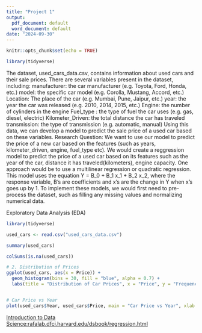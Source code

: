 ```yaml
---
title: "Project 1"
output:
  pdf_document: default
  word_document: default
date: "2024-09-30"
---
```


```r
knitr::opts_chunk$set(echo = TRUE)
```

```r
library(tidyverse)
```

The dataset, used_cars_data.csv, contains information about used cars and their sale prices. There are several variables present in the dataset, including: manufacturer: the car manufacturer (e.g. Toyota, Ford, Honda, etc.) model: the specific car model (e.g. Corolla, Mustang, Accord, etc.) Location: The place of the car (e.g. Mumbai, Pune, Jaipur, etc.) year: the year the car was released (e.g. 2010, 2014, 2015, etc.) Engine: the number of cylinders in the engine Fuel_type : the type of fuel the car uses (e.g. gas, diesel, electric) Kilometer_Driven: the total distance the car has traveled transmission: the type of transmission (e.g. automatic, manual) Using this data, we can develop a model to predict the sale price of a used car based on these variables.
Research Question: We want to use our model to predict the price of a new car based on the features (such as years, kilometer_driven, engine, fuel_type etc). We would create a reggression model to predict the price of a used car based on its features such as the year of the car, distance it has traveled(kilometers), engine capacity. One approach would be to use a multilinear regression or quadratic regression. This model uses the equation Y = B_0 + B_1 x_1 + B_2 x_2, where the response variable, B’s are coefficients and x’s are the change in Y when x’s goes up by 1. To implement these models, we would first need to pre-process the dataset, such as filling any missing values and normalizing numerical data. 

Exploratory Data Analysis (EDA)

```r
library(tidyverse)

used_cars <- read.csv("used_cars_data.csv")

summary(used_cars)

colSums(is.na(used_cars))

# 2. Distribution of Prices
ggplot(used_cars, aes(x = Price)) +
  geom_histogram(bins = 30, fill = "blue", alpha = 0.7) +
  labs(title = "Distribution of Car Prices", x = "Price", y = "Frequency")


# Car Price vs Year
plot(used_cars$Year, used_cars$Price, main = "Car Price vs Year", xlab = "Year", ylab = "Price(in thousand USD)")

```




[Introduction to Data Science:rafalab.dfci.harvard.edu/dsbook/regression.html](https://rafalab.dfci.harvard.edu/dsbook/regression.html)




